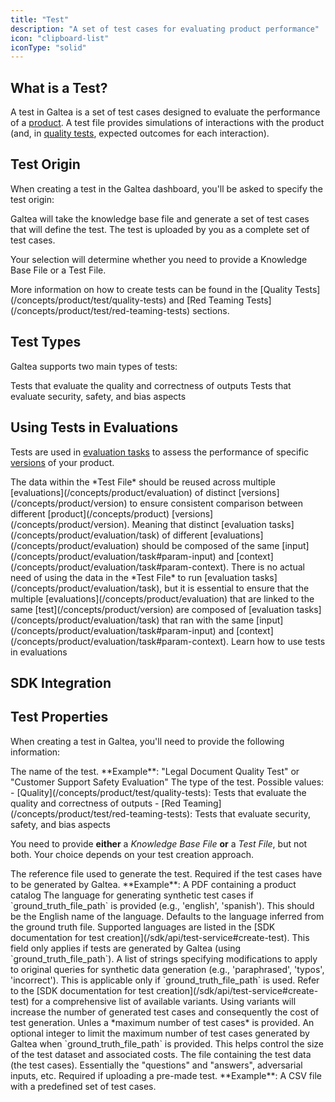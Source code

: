 ```yaml
---
title: "Test"
description: "A set of test cases for evaluating product performance"
icon: "clipboard-list"
iconType: "solid"
---
```



## What is a Test?

A test in Galtea is a set of test cases designed to evaluate the performance of a [product](/concepts/product). A test file provides simulations of interactions with the product (and, in [quality tests](/concepts/product/test/quality-tests), expected outcomes for each interaction).

## Test Origin

When creating a test in the Galtea dashboard, you'll be asked to specify the test origin:

<CardGroup cols={2}>
  <Card title="Generated" icon="wand-magic-sparkles">
    Galtea will take the knowledge base file and generate a set of test cases that will define the test.
  </Card>
  <Card title="Uploaded" icon="file-arrow-up">
    The test is uploaded by you as a complete set of test cases.
  </Card>
</CardGroup>

Your selection will determine whether you need to provide a Knowledge Base File or a Test File.

<Info>
  More information on how to create tests can be found in the [Quality Tests](/concepts/product/test/quality-tests) and [Red Teaming Tests](/concepts/product/test/red-teaming-tests) sections.
</Info>

## Test Types

Galtea supports two main types of tests:

<CardGroup cols={2}>
  <Card title="Quality Tests" icon="star" href="/concepts/product/test/quality-tests">
    Tests that evaluate the quality and correctness of outputs
  </Card>
  <Card title="Red Teaming Tests" icon="shield-halved" href="/concepts/product/test/red-teaming-tests">
    Tests that evaluate security, safety, and bias aspects
  </Card>
</CardGroup>

## Using Tests in Evaluations

Tests are used in [evaluation tasks](/concepts/product/evaluation/task) to assess the performance of specific [versions](/concepts/product/version) of your product. 


<Warning>
  The data within the *Test File* should be reused across multiple [evaluations](/concepts/product/evaluation) of distinct [versions](/concepts/product/version) to ensure consistent comparison between different [product](/concepts/product)  [versions](/concepts/product/version). Meaning that distinct [evaluation tasks](/concepts/product/evaluation/task) of different [evaluations](/concepts/product/evaluation) should be composed of the same [input](/concepts/product/evaluation/task#param-input) and [context](/concepts/product/evaluation/task#param-context).
</Warning>

<Note>
  There is no actual need of using the data in the *Test File* to run [evaluation tasks](/concepts/product/evaluation/task), but it is essential to ensure that the multiple [evaluations](/concepts/product/evaluation) that are linked to the same [test](/concepts/product/version) are composed of [evaluation tasks](/concepts/product/evaluation/task) that ran with the same [input](/concepts/product/evaluation/task#param-input) and [context](/concepts/product/evaluation/task#param-context).
</Note>

<Card title="Create an Evaluation" icon="badge-check" iconType="solid" href="/concepts/product/evaluation">
  Learn how to use tests in evaluations
</Card>

## SDK Integration

<SDKTestServiceCard />

## Test Properties

When creating a test in Galtea, you'll need to provide the following information:

<ResponseField name="Test Name" type="Text" required>
  The name of the test. **Example**: "Legal Document Quality Test" or "Customer Support Safety Evaluation"
</ResponseField>

<ResponseField name="Type" type="Enum" required>
  The type of the test. 
  Possible values:
  - [Quality](/concepts/product/test/quality-tests): Tests that evaluate the quality and correctness of outputs
  - [Red Teaming](/concepts/product/test/red-teaming-tests): Tests that evaluate security, safety, and bias aspects
</ResponseField>

<Note>You need to provide **either** a *Knowledge Base File* **or** a *Test File*, but not both. Your choice depends on your test creation approach.</Note>

<ResponseField name="Knowledge Base File" type="File" required="conditional">
  The reference file used to generate the test. Required if the test cases have to be generated by Galtea. **Example**: A PDF containing a product catalog
</ResponseField>

<ResponseField name="Language" type="Text">
  The language for generating synthetic test cases if `ground_truth_file_path` is provided (e.g., 'english', 'spanish'). This should be the English name of the language. Defaults to the language inferred from the ground truth file. Supported languages are listed in the [SDK documentation for test creation](/sdk/api/test-service#create-test).
  <Note>This field only applies if tests are generated by Galtea (using `ground_truth_file_path`).</Note>
</ResponseField>

<ResponseField name="Variants" type="list[string]">
  A list of strings specifying modifications to apply to original queries for synthetic data generation (e.g., 'paraphrased', 'typos', 'incorrect'). This is applicable only if `ground_truth_file_path` is used. Refer to the [SDK documentation for test creation](/sdk/api/test-service#create-test) for a comprehensive list of available variants.
  <Note>Using variants will increase the number of generated test cases and consequently the cost of test generation. Unles a *maximum number of test cases* is provided.</Note>
</ResponseField>

<ResponseField name="Max Test Cases" type="int">
  An optional integer to limit the maximum number of test cases generated by Galtea when `ground_truth_file_path` is provided. This helps control the size of the test dataset and associated costs.
</ResponseField>

<ResponseField name="Test File" type="File" required="conditional">
  The file containing the test data (the test cases). Essentially the "questions" and "answers", adversarial inputs, etc. Required if uploading a pre-made test. **Example**: A CSV file with a predefined set of test cases.
</ResponseField>